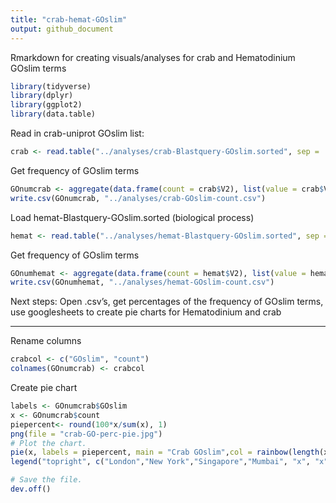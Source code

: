 ```yaml
---
title: "crab-hemat-GOslim"
output: github_document
---
```

Rmarkdown for creating visuals/analyses for crab and Hematodinium GOslim terms

```r
library(tidyverse)
library(dplyr)
library(ggplot2)
library(data.table)
```

Read in crab-uniprot GOslim list:   
```r
crab <- read.table("../analyses/crab-Blastquery-GOslim.sorted", sep = '\t')
```

Get frequency of GOslim terms
```r
GOnumcrab <- aggregate(data.frame(count = crab$V2), list(value = crab$V2), length)
write.csv(GOnumcrab, "../analyses/crab-GOslim-count.csv")
```

Load hemat-Blastquery-GOslim.sorted (biological process)
```r
hemat <- read.table("../analyses/hemat-Blastquery-GOslim.sorted", sep = '\t')
```
Get frequency of GOslim terms
```r
GOnumhemat <- aggregate(data.frame(count = hemat$V2), list(value = hemat$V2), length)
write.csv(GOnumhemat, "../analyses/hemat-GOslim-count.csv")
```

Next steps: Open .csv's, get percentages of the frequency of GOslim terms, use googlesheets to create pie charts for Hematodinium and crab

---------------------------------------------------------------------------

Rename columns
```r
crabcol <- c("GOslim", "count")
colnames(GOnumcrab) <- crabcol
```
Create pie chart
```r
labels <- GOnumcrab$GOslim
x <- GOnumcrab$count
piepercent<- round(100*x/sum(x), 1)
png(file = "crab-GO-perc-pie.jpg")
# Plot the chart.
pie(x, labels = piepercent, main = "Crab GOslim",col = rainbow(length(x)))
legend("topright", c("London","New York","Singapore","Mumbai", "x", "x", "x", "x", "x", "x", "x"), cex = 0.8, fill = rainbow(length(x)))

# Save the file.
dev.off()


```